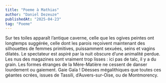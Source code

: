 ```yaml
---
title: "Poeme à Mathias"
author: "Daniel Dezeuze"
publishedAt: "2025-04-23"
tag: "Poeme"
---
```

Sur tes toiles apparaît l’antique caverne,
celle que les ogives peintes ont longtemps suggérée,
celle dont les parois
reçoivent maintenant
des silhouettes de femmes
primitives,
puissamment sexuées,
seins et vagins dilatés.
Le spectateur est aspiré
par la nuit obscure
d’une animalité perdue.
Les nus des magazines
sont vraiment trop lisses :
ici pas de talc,
il y a du grain.
Les formes étranges de la Mère-Matière
ne cessent de danser
lourdement ou gaiement.
Gaie Gaïa !
Déesses mégalithiques que toutes ces géantes ocrées,
issues de Tassili, d’Auvers-sur-Oise,
ou de Montmorency.